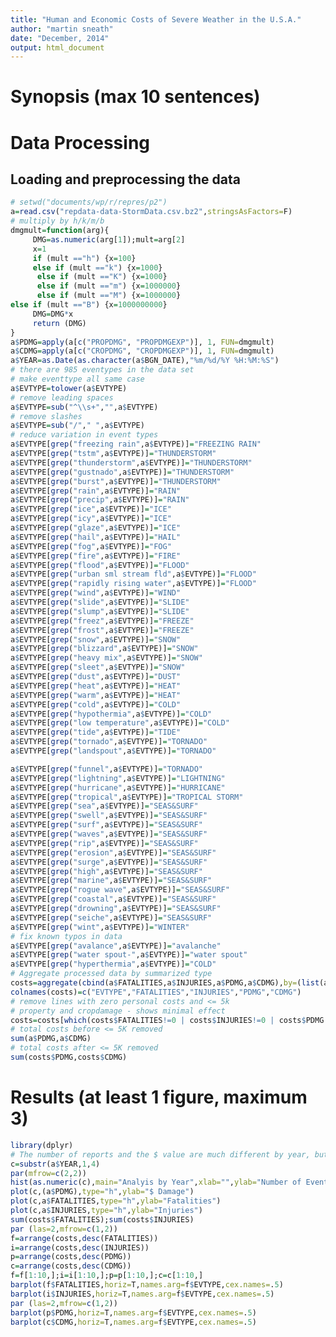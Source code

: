 ```yaml
---
title: "Human and Economic Costs of Severe Weather in the U.S.A."
author: "martin sneath"
date: "December, 2014"
output: html_document
---
```

# Synopsis (max 10 sentences)
# Data Processing
## Loading and preprocessing the data
```r
# setwd("documents/wp/r/repres/p2")
a=read.csv("repdata-data-StormData.csv.bz2",stringsAsFactors=F)
# multiply by h/k/m/b 
dmgmult=function(arg){
     DMG=as.numeric(arg[1]);mult=arg[2]
     x=1
     if (mult =="h") {x=100}
     else if (mult =="k") {x=1000}
      else if (mult =="K") {x=1000}
      else if (mult =="m") {x=1000000}
      else if (mult =="M") {x=1000000}
else if (mult =="B") {x=1000000000}
     DMG=DMG*x
     return (DMG)
}
a$PDMG=apply(a[c("PROPDMG", "PROPDMGEXP")], 1, FUN=dmgmult)
a$CDMG=apply(a[c("CROPDMG", "CROPDMGEXP")], 1, FUN=dmgmult)
a$YEAR=as.Date(as.character(a$BGN_DATE),"%m/%d/%Y %H:%M:%S")
# there are 985 eventypes in the data set
# make eventtype all same case 
a$EVTYPE=tolower(a$EVTYPE)
# remove leading spaces
a$EVTYPE=sub("^\\s+","",a$EVTYPE)
# remove slashes
a$EVTYPE=sub("/"," ",a$EVTYPE)
# reduce variation in event types
a$EVTYPE[grep("freezing rain",a$EVTYPE)]="FREEZING RAIN"
a$EVTYPE[grep("tstm",a$EVTYPE)]="THUNDERSTORM"
a$EVTYPE[grep("thunderstorm",a$EVTYPE)]="THUNDERSTORM"
a$EVTYPE[grep("gustnado",a$EVTYPE)]="THUNDERSTORM"
a$EVTYPE[grep("burst",a$EVTYPE)]="THUNDERSTORM"
a$EVTYPE[grep("rain",a$EVTYPE)]="RAIN"
a$EVTYPE[grep("precip",a$EVTYPE)]="RAIN"
a$EVTYPE[grep("ice",a$EVTYPE)]="ICE"
a$EVTYPE[grep("icy",a$EVTYPE)]="ICE"
a$EVTYPE[grep("glaze",a$EVTYPE)]="ICE"
a$EVTYPE[grep("hail",a$EVTYPE)]="HAIL"
a$EVTYPE[grep("fog",a$EVTYPE)]="FOG"
a$EVTYPE[grep("fire",a$EVTYPE)]="FIRE"
a$EVTYPE[grep("flood",a$EVTYPE)]="FLOOD"
a$EVTYPE[grep("urban sml stream fld",a$EVTYPE)]="FLOOD"
a$EVTYPE[grep("rapidly rising water",a$EVTYPE)]="FLOOD"
a$EVTYPE[grep("wind",a$EVTYPE)]="WIND"
a$EVTYPE[grep("slide",a$EVTYPE)]="SLIDE"
a$EVTYPE[grep("slump",a$EVTYPE)]="SLIDE"
a$EVTYPE[grep("freez",a$EVTYPE)]="FREEZE"
a$EVTYPE[grep("frost",a$EVTYPE)]="FREEZE"
a$EVTYPE[grep("snow",a$EVTYPE)]="SNOW"
a$EVTYPE[grep("blizzard",a$EVTYPE)]="SNOW"
a$EVTYPE[grep("heavy mix",a$EVTYPE)]="SNOW"
a$EVTYPE[grep("sleet",a$EVTYPE)]="SNOW"
a$EVTYPE[grep("dust",a$EVTYPE)]="DUST"
a$EVTYPE[grep("heat",a$EVTYPE)]="HEAT"
a$EVTYPE[grep("warm",a$EVTYPE)]="HEAT"
a$EVTYPE[grep("cold",a$EVTYPE)]="COLD"
a$EVTYPE[grep("hypothermia",a$EVTYPE)]="COLD"
a$EVTYPE[grep("low temperature",a$EVTYPE)]="COLD"
a$EVTYPE[grep("tide",a$EVTYPE)]="TIDE"
a$EVTYPE[grep("tornado",a$EVTYPE)]="TORNADO"
a$EVTYPE[grep("landspout",a$EVTYPE)]="TORNADO"

a$EVTYPE[grep("funnel",a$EVTYPE)]="TORNADO"
a$EVTYPE[grep("lightning",a$EVTYPE)]="LIGHTNING"
a$EVTYPE[grep("hurricane",a$EVTYPE)]="HURRICANE"
a$EVTYPE[grep("tropical",a$EVTYPE)]="TROPICAL STORM"
a$EVTYPE[grep("sea",a$EVTYPE)]="SEAS&SURF"
a$EVTYPE[grep("swell",a$EVTYPE)]="SEAS&SURF"
a$EVTYPE[grep("surf",a$EVTYPE)]="SEAS&SURF"
a$EVTYPE[grep("waves",a$EVTYPE)]="SEAS&SURF"
a$EVTYPE[grep("rip",a$EVTYPE)]="SEAS&SURF"
a$EVTYPE[grep("erosion",a$EVTYPE)]="SEAS&SURF"
a$EVTYPE[grep("surge",a$EVTYPE)]="SEAS&SURF"
a$EVTYPE[grep("high",a$EVTYPE)]="SEAS&SURF"
a$EVTYPE[grep("marine",a$EVTYPE)]="SEAS&SURF"
a$EVTYPE[grep("rogue wave",a$EVTYPE)]="SEAS&SURF"
a$EVTYPE[grep("coastal",a$EVTYPE)]="SEAS&SURF"
a$EVTYPE[grep("drowning",a$EVTYPE)]="SEAS&SURF"
a$EVTYPE[grep("seiche",a$EVTYPE)]="SEAS&SURF"
a$EVTYPE[grep("wint",a$EVTYPE)]="WINTER"
# fix known typos in data
a$EVTYPE[grep("avalance",a$EVTYPE)]="avalanche"
a$EVTYPE[grep("water spout-",a$EVTYPE)]="water spout"
a$EVTYPE[grep("hyperthermia",a$EVTYPE)]="COLD"
# Aggregate processed data by summarized type
costs=aggregate(cbind(a$FATALITIES,a$INJURIES,a$PDMG,a$CDMG),by=(list(a$EVTYPE)),FUN=sum)
colnames(costs)=c("EVTYPE","FATALITIES","INJURIES","PDMG","CDMG")
# remove lines with zero personal costs and <= 5k
# property and cropdamage - shows minimal effect
costs=costs[which(costs$FATALITIES!=0 | costs$INJURIES!=0 | costs$PDMG >5 | costs$CDMG >5),]
# total costs before <= 5K removed
sum(a$PDMG,a$CDMG)
# total costs after <= 5K removed
sum(costs$PDMG,costs$CDMG)
```
# Results (at least 1 figure, maximum 3)
```r
library(dplyr)
# The number of reports and the $ value are much different by year, but fatalities and injuries seem to be reported more consistently 
c=substr(a$YEAR,1,4)
par(mfrow=c(2,2))
hist(as.numeric(c),main="Analyis by Year",xlab="",ylab="Number of Events")
plot(c,(a$PDMG),type="h",ylab="$ Damage")
plot(c,a$FATALITIES,type="h",ylab="Fatalities")
plot(c,a$INJURIES,type="h",ylab="Injuries")
sum(costs$FATALITIES);sum(costs$INJURIES)
par (las=2,mfrow=c(1,2))
f=arrange(costs,desc(FATALITIES))
i=arrange(costs,desc(INJURIES))
p=arrange(costs,desc(PDMG))
c=arrange(costs,desc(CDMG))
f=f[1:10,];i=i[1:10,];p=p[1:10,];c=c[1:10,]   
barplot(f$FATALITIES,horiz=T,names.arg=f$EVTYPE,cex.names=.5)
barplot(i$INJURIES,horiz=T,names.arg=f$EVTYPE,cex.names=.5)
par (las=2,mfrow=c(1,2))
barplot(p$PDMG,horiz=T,names.arg=f$EVTYPE,cex.names=.5)
barplot(c$CDMG,horiz=T,names.arg=f$EVTYPE,cex.names=.5)

```
